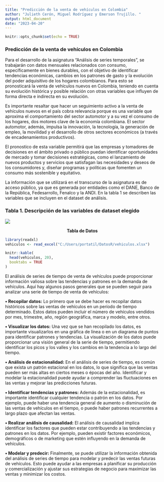 ```yaml
---
title: "Predicción de la venta de vehículos en Colombia"
author: "Julieth Cerón, Miguel Rodríguez y Emerson Trujillo. "
output: html_document
date: "2023-04-20"
---
```


```r
knitr::opts_chunk$set(echo = TRUE)
```

### Predicción de la venta de vehículos en Colombia
Para el desarrollo de la asignatura “Análisis de series temporales”, se trabajarán con datos mensuales relacionados con consumo, específicamente en bienes durables, con el objetivo de identificar tendencias económicas, cambios en los patrones de gasto y la evolución del poder adquisitivo de los hogares colombianos. Para esto se pronosticará la venta de vehículos nuevos en Colombia, teniendo en cuenta su evolución histórica y posible relación con otras variables que influyen de forma directa e indirecta en su evolución.

Es importante resaltar que hacer un seguimiento activo a la venta de vehículos nuevos en el país cobra relevancia porque es una variable que aproxima el comportamiento del sector automotor y a su vez el consumo de los hogares, dos motores clave de la economía colombiana. El sector automotor, además, impulsa la innovación, la tecnología, la generación de empleo, la movilidad y el desarrollo de otros sectores económicos (a través de encadenamientos productivos). 

El pronostico de esta variable permitirá que las empresas y tomadores de decisiones en el ámbito privado o público puedan identificar oportunidades de mercado y tomar decisiones estratégicas, como el lanzamiento de nuevos productos y servicios que satisfagan las necesidades y deseos de los consumidores y, diseñar programas y políticas que fomenten un consumo más sostenible y equitativo.
 
La información que se utilizará en el transcurso de la asignatura es de acceso público, ya que es generada por entidades como el DANE, Banco de la República, Fedesarrollo, Fenalco y la ANDI. En la tabla 1 se describen las variables que se incluyen en el dataset de análisis. 


### Tabla 1. Descripción de las variables de dataset elegido

<img src="C:\Users\portatil\Desktop\Data\EME\Maestría Ciencia de Datos\Semestre 3\Visualización de Datos\datos_SeriesPrediccion.png">


<center> **Tabla de Datos** </center>  



```r
library(readxl)
vehiculos <- read_excel("C:/Users/portatil/DatosR/vehiculos.xlsx")

knitr::kable(
  head(vehiculos, 20),
  booktabs = TRUE
)

```





El análisis de series de tiempo de venta de vehículos puede proporcionar información valiosa sobre las tendencias y patrones en la demanda de vehículos. Aquí hay algunos pasos generales que se pueden seguir para analizar una serie de tiempo de venta de vehículos:

**•	Recopilar datos:** Lo primero que se debe hacer es recopilar datos históricos sobre las ventas de     vehículos en un período de tiempo determinado. Estos datos pueden incluir el número de vehículos    vendidos por mes, trimestre, año, región geográfica, marca y modelo, entre otros.

**•	Visualizar los datos:** Una vez que se han recopilado los datos, es importante visualizarlos en una   gráfica de línea o en un diagrama de puntos para identificar patrones y tendencias. La              visualización de los datos puede proporcionar una visión general de la serie de tiempo,             permitiendo identificar los picos y los valles y los cambios en la tendencia a lo largo del tiempo.

**•	Análisis de estacionalidad:** En el análisis de series de tiempo, es común que exista un patrón estacional en los datos, lo que significa que las ventas pueden ser más altas en ciertos meses o épocas del año. Identificar y modelar la estacionalidad puede ayudar a comprender las fluctuaciones en las ventas y mejorar las predicciones futuras.

**•	Identificar tendencias y patrones:** Además de la estacionalidad, es importante identificar cualquier tendencia o patrón en los datos. Por ejemplo, puede haber una tendencia general de aumento o disminución de las ventas de vehículos en el tiempo, o puede haber patrones recurrentes a largo plazo que afectan las ventas.

**•	Realizar análisis de causalidad:** El análisis de causalidad implica identificar los factores que pueden estar contribuyendo a las tendencias y patrones en los datos. Por ejemplo, pueden existir factores económicos, demográficos o de marketing que estén influyendo en la demanda de vehículos.

**• Modelar y predecir:** Finalmente, se puede utilizar la información obtenida del análisis de series de tiempo para modelar y predecir las ventas futuras de vehículos. Esto puede ayudar a las empresas a planificar su producción y comercialización y ajustar sus estrategias de negocio para maximizar las ventas y minimizar los costos.




